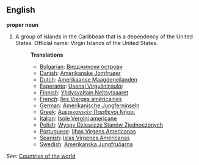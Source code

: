 ==English==

'''proper noun'''
# A group of islands in the Caribbean that is a dependency of the United States. Official name: Virgin Islands of the United States.
#:'''Translations'''
#:*[[Bulgarian]]: [[Вирджински острови]]
#:*[[Danish]]: [[Amerikanske Jomfruøer]]
#:*[[Dutch]]: [[Amerikaanse Maagdeneilanden]]
#:*[[Esperanto]]: [[Usonaj Virgulininsuloj]]
#:*[[Finnish]]: [[Yhdysvaltain Neitsytsaaret]]
#:*[[French]]: [[Iles Vierges américaines]]
#:*[[German]]: [[Amerikanische Jungferninseln]]
#:*[[Greek]]: [[Αμερικανικές Παρθένοι Νήσοι]]
#:*[[Italian]]: [[Isole Vergini americane]]
#:*[[Polish]]: [[Wyspy Dziewicze Stanów Zjednoczonych]]
#:*[[Portuguese]]: [[Ilhas Virgens Americanas]]
#:*[[Spanish]]: [[Islas Vírgenes Americanas]]
#:*[[Swedish]]: [[Amerikanska Jungfruöarna]]

''See'': [[Countries of the world]]
